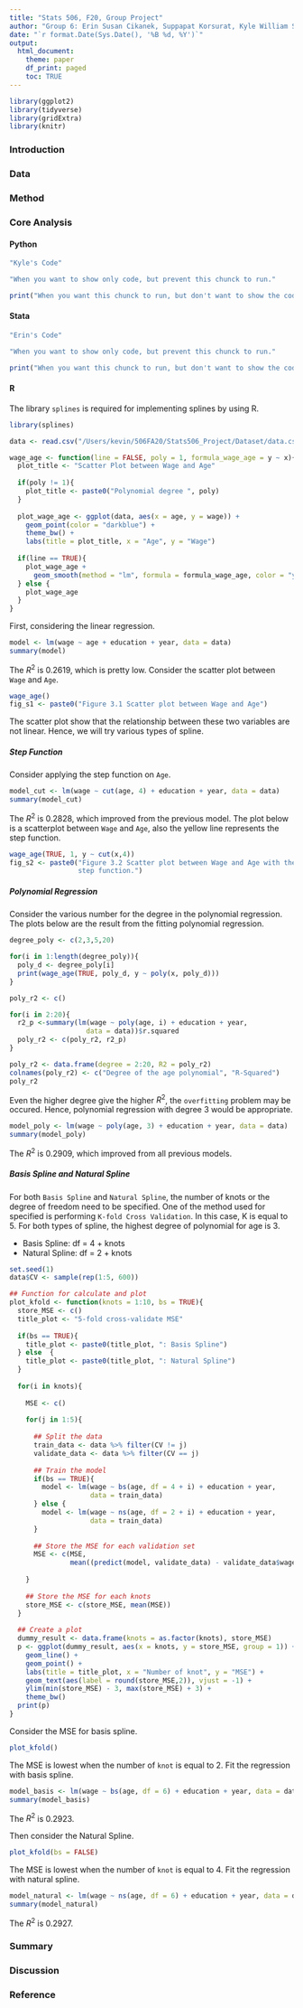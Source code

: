 ```yaml
---
title: "Stats 506, F20, Group Project"
author: "Group 6: Erin Susan Cikanek, Suppapat Korsurat, Kyle William Schulz"
date: "`r format.Date(Sys.Date(), '%B %d, %Y')`"
output:
  html_document:
    theme: paper
    df_print: paged
    toc: TRUE
---
```


```r
library(ggplot2)
library(tidyverse)
library(gridExtra)
library(knitr)
```

### Introduction

### Data 

### Method

### Core Analysis {.tabset}
#### Python
```r
"Kyle's Code"
```

```r
"When you want to show only code, but prevent this chunck to run."
```

```r
print("When you want this chunck to run, but don't want to show the code.")
```

#### Stata
```r
"Erin's Code"
```

```r
"When you want to show only code, but prevent this chunck to run."
```

```r
print("When you want this chunck to run, but don't want to show the code.")
```

#### R
The library `splines` is required for implementing splines by using R.
```r
library(splines)
```

```r
data <- read.csv("/Users/kevin/506FA20/Stats506_Project/Dataset/data.csv")
```

```r
wage_age <- function(line = FALSE, poly = 1, formula_wage_age = y ~ x){
  plot_title <- "Scatter Plot between Wage and Age"
  
  if(poly != 1){
    plot_title <- paste0("Polynomial degree ", poly)
  }
  
  plot_wage_age <- ggplot(data, aes(x = age, y = wage)) + 
    geom_point(color = "darkblue") +
    theme_bw() +
    labs(title = plot_title, x = "Age", y = "Wage")
  
  if(line == TRUE){
    plot_wage_age + 
      geom_smooth(method = "lm", formula = formula_wage_age, color = "yellow")
  } else {
    plot_wage_age
  }
}
```

First, considering the linear regression.
```r
model <- lm(wage ~ age + education + year, data = data)
summary(model)
```

The $R^2$ is 0.2619, which is pretty low. Consider the scatter plot between 
`Wage` and `Age`.

```r
wage_age()
fig_s1 <- paste0("Figure 3.1 Scatter plot between Wage and Age")
```

The scatter plot show that the relationship between these two variables are not linear. Hence, we will try various types of spline.

##### Step Function
Consider applying the step function on `Age`. 
```r
model_cut <- lm(wage ~ cut(age, 4) + education + year, data = data)
summary(model_cut)
```

The $R^2$ is 0.2828, which improved from the previous model. The plot below 
is a scatterplot between `Wage` and `Age`, also the yellow line represents 
the step function.

```r
wage_age(TRUE, 1, y ~ cut(x,4))
fig_s2 <- paste0("Figure 3.2 Scatter plot between Wage and Age with the
                 step function.")
```

##### Polynomial Regression
Consider the various number for the degree in the polynomial regression. The plots below are the result from the fitting polynomial regression.
```r
degree_poly <- c(2,3,5,20)

for(i in 1:length(degree_poly)){
  poly_d <- degree_poly[i]
  print(wage_age(TRUE, poly_d, y ~ poly(x, poly_d)))
}

```

```r
poly_r2 <- c()

for(i in 2:20){
  r2_p <-summary(lm(wage ~ poly(age, i) + education + year, 
                   data = data))$r.squared
  poly_r2 <- c(poly_r2, r2_p)
}

poly_r2 <- data.frame(degree = 2:20, R2 = poly_r2)
colnames(poly_r2) <- c("Degree of the age polynomial", "R-Squared")
poly_r2
```

Even the higher degree give the higher $R^2$, the `overfitting` problem may be occured. Hence, polynomial regression with degree 3 would be appropriate.

```r
model_poly <- lm(wage ~ poly(age, 3) + education + year, data = data)
summary(model_poly)
```

The $R^2$ is 0.2909, which improved from all previous models.

##### Basis Spline and Natural Spline
For both `Basis Spline` and `Natural Spline`, the number of knots or the degree of freedom need to be specified. One of the method used for specified is performing `K-fold Cross Validation`. In this case, K is equal to 5. For both types of spline, the highest degree of polynomial for age is 3.

  - Basis Spline: df = 4 + knots
  - Natural Spline: df = 2 + knots

```r
set.seed(1)
data$CV <- sample(rep(1:5, 600))
```

```r
## Function for calculate and plot
plot_kfold <- function(knots = 1:10, bs = TRUE){
  store_MSE <- c()
  title_plot <- "5-fold cross-validate MSE"
  
  if(bs == TRUE){
    title_plot <- paste0(title_plot, ": Basis Spline")
  } else  {
    title_plot <- paste0(title_plot, ": Natural Spline")
  }
  
  for(i in knots){
    
    MSE <- c()
    
    for(j in 1:5){
      
      ## Split the data
      train_data <- data %>% filter(CV != j)
      validate_data <- data %>% filter(CV == j)
      
      ## Train the model
      if(bs == TRUE){
        model <- lm(wage ~ bs(age, df = 4 + i) + education + year, 
                    data = train_data)
      } else {
        model <- lm(wage ~ ns(age, df = 2 + i) + education + year, 
                    data = train_data)
      }
      
      ## Store the MSE for each validation set
      MSE <- c(MSE, 
               mean((predict(model, validate_data) - validate_data$wage)^2))
      
    }
    
    ## Store the MSE for each knots
    store_MSE <- c(store_MSE, mean(MSE))
  }
  
  ## Create a plot
  dummy_result <- data.frame(knots = as.factor(knots), store_MSE)
  p <- ggplot(dummy_result, aes(x = knots, y = store_MSE, group = 1)) +
    geom_line() +
    geom_point() +
    labs(title = title_plot, x = "Number of knot", y = "MSE") +
    geom_text(aes(label = round(store_MSE,2)), vjust = -1) +
    ylim(min(store_MSE) - 3, max(store_MSE) + 3) +
    theme_bw()
  print(p)
}
```

Consider the MSE for basis spline.

```r
plot_kfold()
```

The MSE is lowest when the number of `knot` is equal to 2. Fit the regression with basis spline.

```r
model_basis <- lm(wage ~ bs(age, df = 6) + education + year, data = data)
summary(model_basis)
```

The $R^2$ is 0.2923.

Then consider the Natural Spline.

```r
plot_kfold(bs = FALSE)
```

The MSE is lowest when the number of `knot` is equal to 4. Fit the regression with natural spline.

```r
model_natural <- lm(wage ~ ns(age, df = 6) + education + year, data = data)
summary(model_natural)
```

The $R^2$ is 0.2927.

### Summary
### Discussion
### Reference



